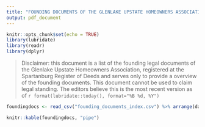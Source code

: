 ```yaml
---
title: "FOUNDING DOCUMENTS OF THE GLENLAKE UPSTATE HOMEOWNERS ASSOCIATION, INC."
output: pdf_document
---
```


```r
knitr::opts_chunk$set(echo = TRUE)
library(lubridate)
library(readr)
library(dplyr)


```

> Disclaimer: this document is a list of the founding legal documents of the Glenlake Upstate Homeowners Association, registered at the Spartanburg Register of Deeds and serves only to provide a overview of the founding documents. This document cannot be used to claim legal standing. The editors believe this is the most recent version as of `r format(lubridate::today(), format="%B %d, %Y")`


```r
foundingdocs <- read_csv("founding_documents_index.csv") %>% arrange(date) %>% mutate(Date = format(date, format="%b %d, %Y")) %>% select(Date, Purpose, "Deed Book", Page)
```

```r
knitr::kable(foundingdocs, "pipe")
```

